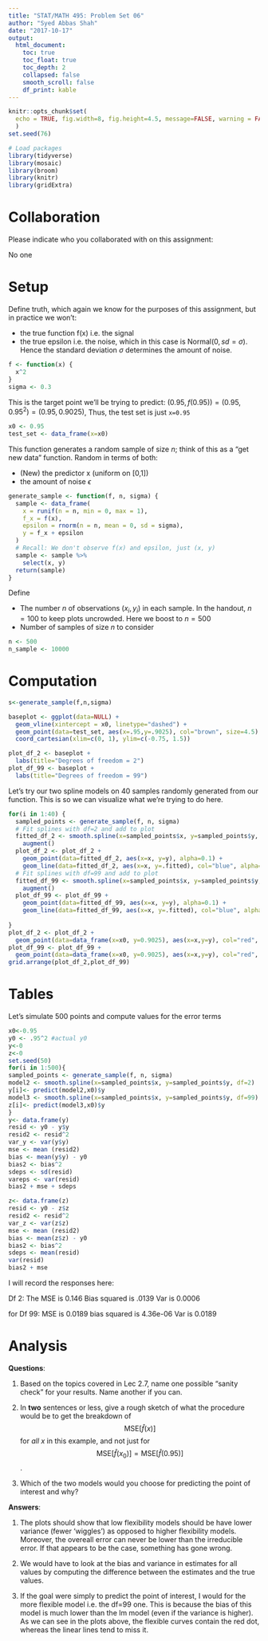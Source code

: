 ```yaml
---
title: "STAT/MATH 495: Problem Set 06"
author: "Syed Abbas Shah"
date: "2017-10-17"
output:
  html_document:
    toc: true
    toc_float: true
    toc_depth: 2
    collapsed: false
    smooth_scroll: false
    df_print: kable
---
```


```r
knitr::opts_chunk$set(
  echo = TRUE, fig.width=8, fig.height=4.5, message=FALSE, warning = FALSE
  )
set.seed(76)

# Load packages
library(tidyverse)
library(mosaic)
library(broom)
library(knitr)
library(gridExtra)
```





# Collaboration

Please indicate who you collaborated with on this assignment: 

No one



# Setup

Define truth, which again we know for the purposes of this assignment, but in
practice we won't:

* the true function f(x) i.e. the signal
* the true epsilon i.e. the noise, which in this case is Normal$(0, sd=\sigma)$.
Hence the standard deviation $\sigma$ determines the amount of noise.

```r
f <- function(x) {
  x^2
}
sigma <- 0.3
```

This is the target point we'll be trying to predict: $(0.95, f(0.95)) = (0.95, 0.95^2) = (0.95, 0.9025)$, Thus, the test set is just `x=0.95`

```r
x0 <- 0.95
test_set <- data_frame(x=x0)
```

This function generates a random sample of size $n$; think of this as a "get new
data" function. Random in terms of both:

* (New) the predictor x (uniform on [0,1])
* the amount of noise $\epsilon$

```r
generate_sample <- function(f, n, sigma) {
  sample <- data_frame(
    x = runif(n = n, min = 0, max = 1),
    f_x = f(x),
    epsilon = rnorm(n = n, mean = 0, sd = sigma),
    y = f_x + epsilon
  )
  # Recall: We don't observe f(x) and epsilon, just (x, y)
  sample <- sample %>% 
    select(x, y)
  return(sample)
}
```

Define

* The number $n$ of observations $(x_i, y_i)$ in each sample. In the handout,
$n=100$ to keep plots uncrowded. Here we boost to $n=500$
* Number of samples of size $n$ to consider

```r
n <- 500
n_sample <- 10000
```


# Computation


```r
s<-generate_sample(f,n,sigma)
```



```r
baseplot <- ggplot(data=NULL) +
  geom_vline(xintercept = x0, linetype="dashed") +
  geom_point(data=test_set, aes(x=.95,y=.9025), col="brown", size=4.5) +
  coord_cartesian(xlim=c(0, 1), ylim=c(-0.75, 1.5))

plot_df_2 <- baseplot +
  labs(title="Degrees of freedom = 2")
plot_df_99 <- baseplot +
  labs(title="Degrees of freedom = 99")
```


Let's try our two spline models on 40 samples randomly generated from our function. This is so we can visualize what we're trying to do here.

```r
for(i in 1:40) {
  sampled_points <- generate_sample(f, n, sigma)
  # Fit splines with df=2 and add to plot
  fitted_df_2 <- smooth.spline(x=sampled_points$x, y=sampled_points$y, df=2) %>%
    augment()
  plot_df_2 <- plot_df_2 +
    geom_point(data=fitted_df_2, aes(x=x, y=y), alpha=0.1) +
    geom_line(data=fitted_df_2, aes(x=x, y=.fitted), col="blue", alpha=.8, size=1.25)
  # Fit splines with df=99 and add to plot
  fitted_df_99 <- smooth.spline(x=sampled_points$x, y=sampled_points$y, df=99) %>%
    augment()
  plot_df_99 <- plot_df_99 +
    geom_point(data=fitted_df_99, aes(x=x, y=y), alpha=0.1) +
    geom_line(data=fitted_df_99, aes(x=x, y=.fitted), col="blue", alpha=0.8, size=1.25)
  
}
plot_df_2 <- plot_df_2 +
  geom_point(data=data_frame(x=x0, y=0.9025), aes(x=x,y=y), col="red", size=4.5)
plot_df_99 <- plot_df_99 +
  geom_point(data=data_frame(x=x0, y=0.9025), aes(x=x,y=y), col="red", size=4.5)
grid.arrange(plot_df_2,plot_df_99)
```


# Tables

Let's simulate 500 points and compute values for the error terms

```r
x0<-0.95
y0 <- .95^2 #actual y0
y<-0
z<-0
set.seed(50)
for(i in 1:500){  
sampled_points <- generate_sample(f, n, sigma)
model2 <- smooth.spline(x=sampled_points$x, y=sampled_points$y, df=2)
y[i]<- predict(model2,x0)$y
model3 <- smooth.spline(x=sampled_points$x, y=sampled_points$y, df=99)
z[i]<- predict(model3,x0)$y
}  
y<- data.frame(y)
resid <- y0 - y$y
resid2 <- resid^2
var_y <- var(y$y)
mse <- mean (resid2)
bias <- mean(y$y) - y0
bias2 <- bias^2
sdeps <- sd(resid)
vareps <- var(resid)
bias2 + mse + sdeps

z<- data.frame(z)
resid <- y0 - z$z
resid2 <- resid^2
var_z <- var(z$z)
mse <- mean (resid2)
bias <- mean(z$z) - y0
bias2 <- bias^2
sdeps <- mean(resid)
var(resid)
bias2 + mse 

```


I will record the responses here:


 Df 2:
 The MSE is 0.146
 Bias squared is .0139
 Var is 0.0006
 
 for Df 99:
 MSE is 0.0189
 bias squared is 4.36e-06
 Var is 0.0189









# Analysis

**Questions**:

1. Based on the topics covered in Lec 2.7, name one possible "sanity check" for your results. Name another if you can.

2. In **two** sentences or less, give a rough sketch of what the procedure would
be to get the breakdown of $$\mbox{MSE}\left[\widehat{f}(x)\right]$$ for *all*
$x$ in this example, and not just for $$\mbox{MSE}\left[\widehat{f}(x_0)\right]
= \mbox{MSE}\left[\widehat{f}(0.95)\right]$$.

3. Which of the two models would you choose for predicting the point of interest and why?

**Answers**:

1. The plots should show that low flexibility models should be have lower variance (fewer 'wiggles') as opposed to higher flexibility models. Moreover, the overeall error can never be lower than the irreducible error. If that appears to be the case, something has gone wrong.

2. We would have to look at the bias and variance in estimates for all values by computing the difference between the estimates and the true values. 


3. If the goal were simply to predict the point of interest, I would for the more flexible model i.e. the df=99 one. This is because the bias of this model is much lower than the lm model (even if the variance is higher). As we can see in the plots above, the flexible curves contain the red dot, whereas the linear lines tend to miss it.


